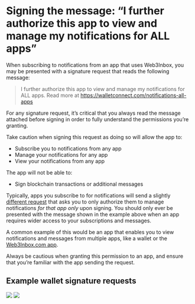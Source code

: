 # Signing the message: “I further authorize this app to view and manage my notifications for ALL apps”

When subscribing to notifications from an app that uses Web3Inbox, you may be presented with a signature request that reads the following message:

> I further authorize this app to view and manage my notifications for ALL apps. Read more at https://walletconnect.com/notifications-all-apps

For any signature request, it’s critical that you always read the message attached before signing in order to fully understand the permissions you’re granting. 

Take caution when signing this request as doing so will allow the app to:

- Subscribe you to notifications from any app
- Manage your notifications for any app
- View your notifications from any app

The app will not be able to:

- Sign blockchain transactions or additional messages

Typically, apps you subscribe to for notifications will send a slightly [different request](this-app) that asks you to only authorize them to manage notifications *for that app only* upon signing. You should only ever be presented with the message shown in the example above when an app requires wider access to your subscriptions and messages.

A common example of this would be an app that enables you to view notifications and messages from multiple apps, like a wallet or the [Web3Inbox.com app](https://app.web3inbox.com).

Always be cautious when granting this permission to an app, and ensure that you’re familiar with the app sending the request.

## Example wallet signature requests

<div style={{ display: "grid", gridTemplateColumns: "1fr 1fr", gridGap: 16 }}>
    <img src="/assets/web3inbox/authorization-signatures/all-apps/sign-this-message.jpg"/>
    <img src="/assets/web3inbox/authorization-signatures/all-apps/message.jpg"/>
</div>
